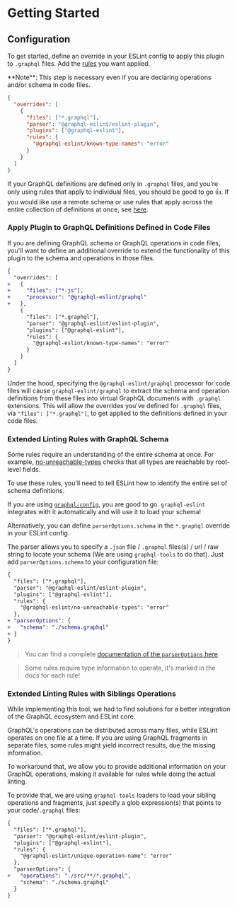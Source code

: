 
# Getting Started

<WIP />

## Configuration

To get started, define an override in your ESLint config to apply this plugin to `.graphql` files.
Add the [rules](/rules) you want applied.

<Callout type="error" emoji="🚨">
  **Note**: This step is necessary even if you are declaring operations and/or schema in code files.
</Callout>

```json filename=".eslintrc.json"
{
  "overrides": [
    {
      "files": ["*.graphql"],
      "parser": "@graphql-eslint/eslint-plugin",
      "plugins": ["@graphql-eslint"],
      "rules": {
        "@graphql-eslint/known-type-names": "error"
      }
    }
  ]
}
```

If your GraphQL definitions are defined only in `.graphql` files, and you're only using rules that
apply to individual files, you should be good to go 👍. If you would like use a remote schema or use
rules that apply across the entire collection of definitions at once, see
[here](#extended-linting-rules-with-graphql-schema).

### Apply Plugin to GraphQL Definitions Defined in Code Files

If you are defining GraphQL schema or GraphQL operations in code files, you'll want to define an
additional override to extend the functionality of this plugin to the schema and operations in those
files.

```diff filename=".eslintrc.json"
{
  "overrides": [
+   {
+     "files": ["*.js"],
+     "processor": "@graphql-eslint/graphql"
+   },
    {
      "files": ["*.graphql"],
      "parser": "@graphql-eslint/eslint-plugin",
      "plugins": ["@graphql-eslint"],
      "rules": {
        "@graphql-eslint/known-type-names": "error"
      }
    }
  ]
}
```

Under the hood, specifying the `@graphql-eslint/graphql` processor for code files will cause
`graphql-eslint/graphql` to extract the schema and operation definitions from these files into
virtual GraphQL documents with `.graphql` extensions. This will allow the overrides you've defined
for `.graphql` files, via `"files": ["*.graphql"]`, to get applied to the definitions defined in
your code files.

### Extended Linting Rules with GraphQL Schema

Some rules require an understanding of the entire schema at once. For example,
[no-unreachable-types](https://the-guild.dev/graphql/eslint/rules/no-unreachable-types) checks that
all types are reachable by root-level fields.

To use these rules, you'll need to tell ESLint how to identify the entire set of schema definitions.

If you are using [`graphql-config`](https://the-guild.dev/graphql/config), you are good to go.
`graphql-eslint` integrates with it automatically and will use it to load your schema!

Alternatively, you can define `parserOptions.schema` in the `*.graphql` override in your ESLint
config.

The parser allows you to specify a `.json` file / `.graphql` files(s) / url / raw string to locate
your schema (We are using `graphql-tools` to do that). Just add `parserOptions.schema` to your
configuration file:

```diff filename=".eslintrc.json"
{
  "files": ["*.graphql"],
  "parser": "@graphql-eslint/eslint-plugin",
  "plugins": ["@graphql-eslint"],
  "rules": {
    "@graphql-eslint/no-unreachable-types": "error"
  },
+ "parserOptions": {
+   "schema": "./schema.graphql"
+ }
}
```

> You can find a complete
> [documentation of the `parserOptions` here](/docs/getting-started/parser-options).

> Some rules require type information to operate, it's marked in the docs for each rule!

### Extended Linting Rules with Siblings Operations

While implementing this tool, we had to find solutions for a better integration of the GraphQL
ecosystem and ESLint core.

GraphQL's operations can be distributed across many files, while ESLint operates on one file at a
time. If you are using GraphQL fragments in separate files, some rules might yield incorrect
results, due the missing information.

To workaround that, we allow you to provide additional information on your GraphQL operations,
making it available for rules while doing the actual linting.

To provide that, we are using `graphql-tools` loaders to load your sibling operations and fragments,
just specify a glob expression(s) that points to your code/`.graphql` files:

```diff filename=".eslintrc.json"
{
  "files": ["*.graphql"],
  "parser": "@graphql-eslint/eslint-plugin",
  "plugins": ["@graphql-eslint"],
  "rules": {
    "@graphql-eslint/unique-operation-name": "error"
  },
  "parserOptions": {
+   "operations": "./src/**/*.graphql",
    "schema": "./schema.graphql"
  }
}
```
